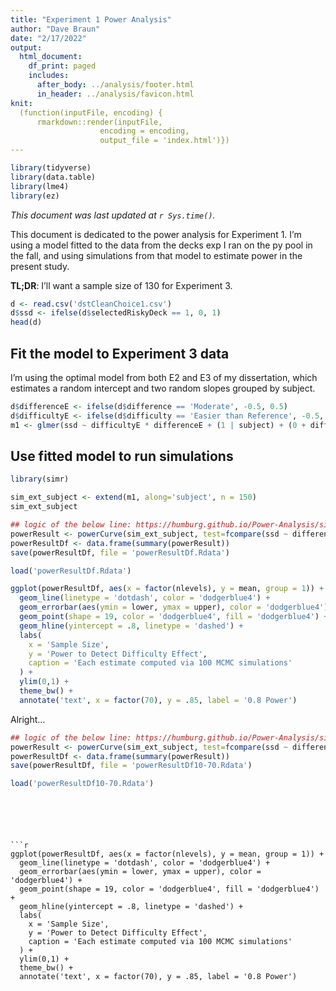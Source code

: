 ```yaml
---
title: "Experiment 1 Power Analysis"
author: "Dave Braun"
date: "2/17/2022"
output: 
  html_document:
    df_print: paged
    includes:
      after_body: ../analysis/footer.html
      in_header: ../analysis/favicon.html
knit:
  (function(inputFile, encoding) {
      rmarkdown::render(inputFile,
                    encoding = encoding,
                    output_file = 'index.html')})
---
```

```r
library(tidyverse)
library(data.table)
library(lme4)
library(ez)
```

*This document was last updated at `r Sys.time()`.*

This document is dedicated to the power analysis for Experiment 1. I'm using a model fitted to the data from the decks exp I ran on the py pool in the fall, and using simulations from that model to estimate power in the present study.

**TL;DR**: I'll want a sample size of 130 for Experiment 3.


```r
d <- read.csv('dstCleanChoice1.csv')
d$ssd <- ifelse(d$selectedRiskyDeck == 1, 0, 1)
head(d)
```


## Fit the model to Experiment 3 data
I'm using the optimal model from both E2 and E3 of my dissertation, which estimates a random intercept and two random slopes grouped by subject.

```r
d$differenceE <- ifelse(d$difference == 'Moderate', -0.5, 0.5)
d$difficultyE <- ifelse(d$difficulty == 'Easier than Reference', -0.5, 0.5)
m1 <- glmer(ssd ~ difficultyE * differenceE + (1 | subject) + (0 + difficultyE | subject) + (0 + differenceE | subject), data = d , family = binomial, control = glmerControl(optimizer = 'bobyqa'))
```

## Use fitted model to run simulations


```r
library(simr)
```


```r
sim_ext_subject <- extend(m1, along='subject', n = 150)
sim_ext_subject
```


```r
## logic of the below line: https://humburg.github.io/Power-Analysis/simr_power_analysis.html
powerResult <- powerCurve(sim_ext_subject, test=fcompare(ssd ~ differenceE), along = 'subject', breaks = seq(70,150,by = 10), nsim = 100)
powerResultDf <- data.frame(summary(powerResult))
save(powerResultDf, file = 'powerResultDf.Rdata')
```

```r
load('powerResultDf.Rdata')
```


```r
ggplot(powerResultDf, aes(x = factor(nlevels), y = mean, group = 1)) + 
  geom_line(linetype = 'dotdash', color = 'dodgerblue4') +
  geom_errorbar(aes(ymin = lower, ymax = upper), color = 'dodgerblue4') +
  geom_point(shape = 19, color = 'dodgerblue4', fill = 'dodgerblue4') +
  geom_hline(yintercept = .8, linetype = 'dashed') + 
  labs(
    x = 'Sample Size',
    y = 'Power to Detect Difficulty Effect',
    caption = 'Each estimate computed via 100 MCMC simulations'
  ) + 
  ylim(0,1) +
  theme_bw() +
  annotate('text', x = factor(70), y = .85, label = '0.8 Power')
```

Alright...






```r
## logic of the below line: https://humburg.github.io/Power-Analysis/simr_power_analysis.html
powerResult <- powerCurve(sim_ext_subject, test=fcompare(ssd ~ differenceE), along = 'subject', breaks = seq(10, 70,by = 10), nsim = 100)
powerResultDf <- data.frame(summary(powerResult))
save(powerResultDf, file = 'powerResultDf10-70.Rdata')
```
```r
load('powerResultDf10-70.Rdata')
```
```





```r
ggplot(powerResultDf, aes(x = factor(nlevels), y = mean, group = 1)) + 
  geom_line(linetype = 'dotdash', color = 'dodgerblue4') +
  geom_errorbar(aes(ymin = lower, ymax = upper), color = 'dodgerblue4') +
  geom_point(shape = 19, color = 'dodgerblue4', fill = 'dodgerblue4') +
  geom_hline(yintercept = .8, linetype = 'dashed') + 
  labs(
    x = 'Sample Size',
    y = 'Power to Detect Difficulty Effect',
    caption = 'Each estimate computed via 100 MCMC simulations'
  ) + 
  ylim(0,1) +
  theme_bw() +
  annotate('text', x = factor(70), y = .85, label = '0.8 Power')
```























